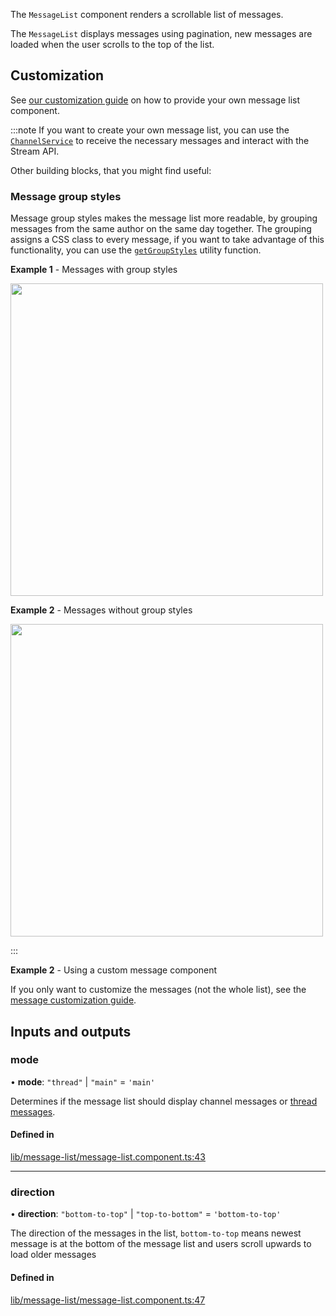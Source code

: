 
The `MessageList` component renders a scrollable list of messages.

The `MessageList` displays messages using pagination, new messages are loaded when the user scrolls to the top of the list.

## Customization

See [our customization guide](../concepts/customization.mdx) on how to provide your own message list component.

:::note
If you want to create your own message list, you can use the [`ChannelService`](../services/ChannelService.mdx) to receive the necessary messages and interact with the Stream API.

Other building blocks, that you might find useful:

### Message group styles

Message group styles makes the message list more readable, by grouping messages from the same author on the same day together. The grouping assigns a CSS class to every message, if you want to take advantage of this functionality, you can use the [`getGroupStyles`](https://github.com/GetStream/stream-chat-angular/tree/master/projects/stream-chat-angular/src/lib/message-list/group-styles.ts) utility function.

**Example 1** - Messages with group styles

<img src={MessagesWithGroupingsScreenhot} width="500" />

**Example 2** - Messages without group styles

<img src={MessagesWithoutGroupingsScreenhot} width="500" />

:::

**Example 2** - Using a custom message component

If you only want to customize the messages (not the whole list), see the [message customization guide](./MessageComponent.mdx/#customization).

[//]: # "Start of generated content"
## Inputs and outputs 


### mode

• **mode**: ``"thread"`` \| ``"main"`` = `'main'`

Determines if the message list should display channel messages or [thread messages](https://getstream.io/chat/docs/javascript/threads/?language=javascript).

#### Defined in

[lib/message-list/message-list.component.ts:43](https://github.com/GetStream/stream-chat-angular/blob/c2c047a/projects/stream-chat-angular/src/lib/message-list/message-list.component.ts#L43)

___

### direction

• **direction**: ``"bottom-to-top"`` \| ``"top-to-bottom"`` = `'bottom-to-top'`

The direction of the messages in the list, `bottom-to-top` means newest message is at the bottom of the message list and users scroll upwards to load older messages

#### Defined in

[lib/message-list/message-list.component.ts:47](https://github.com/GetStream/stream-chat-angular/blob/c2c047a/projects/stream-chat-angular/src/lib/message-list/message-list.component.ts#L47)

[//]: # "End of generated content"
